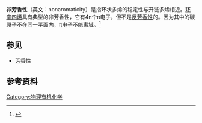 '''非芳香性'''（英文：nonaromaticity）是指环状多烯的稳定性与开链多烯相近。[[环辛四烯|环辛四烯]]具有典型的非芳香性，它有4n个π电子，但不是[[反芳香性|反芳香性]]的。因为其中的碳原子不在同一平面内，π电子不能离域。<ref>{{cite book|author=杨善中|title=有机结构理论|year=2002|publisher=合肥工业大学出版社|isbn=7-81093-010-9|pages=P14}}</ref> 

== 参见 ==
*[[芳香性|芳香性]]

== 参考资料 ==
{{reflist}}

[[Category:物理有机化学|Category:物理有机化学]]
{{化學小作品}}